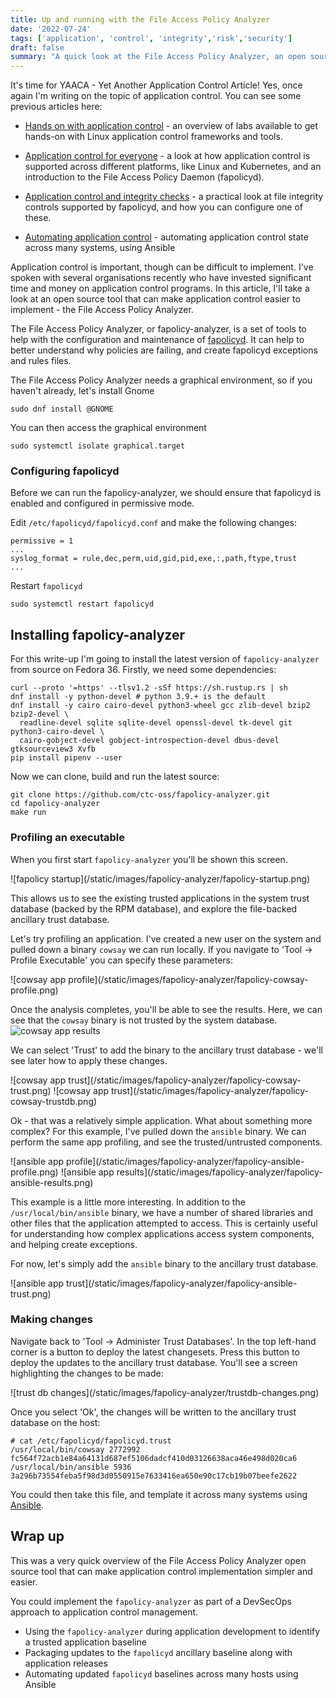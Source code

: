 ```yaml
---
title: Up and running with the File Access Policy Analyzer
date: '2022-07-24'
tags: ['application', 'control', 'integrity','risk','security']
draft: false
summary: "A quick look at the File Access Policy Analyzer, an open source tool simplifying application control implementation"
---
```

It's time for YAACA - Yet Another Application Control Article! Yes, once again I'm writing on the topic of application control. You can see some previous articles here:

- [Hands on with application control](/blog/hands-on-app-control) - an overview of labs available to get hands-on with Linux application control frameworks and tools.

- [Application control for everyone](/blog/app-control-for-everyone) - a look at how application control is supported across different platforms, like Linux and Kubernetes, and an introduction to the File Access Policy Daemon (fapolicyd).

- [Application control and integrity checks](/blog/fapolicyd-integrity) - a practical look at file integrity controls supported by fapolicyd, and how you can configure one of these.

- [Automating application control](/blog/automating-app-control) - automating application control state across many systems, using Ansible

Application control is important, though can be difficult to implement. I've spoken with several organisations recently who have invested significant time and money on application control programs. In this article, I'll take a look at an open source tool that can make application control easier to implement - the File Access Policy Analyzer.

The File Access Policy Analyzer, or fapolicy-analyzer, is a set of tools to help with the configuration and maintenance of [fapolicyd](https://github.com/linux-application-whitelisting/fapolicyd). It can help to better understand why policies are failing, and create fapolicyd exceptions and rules files.

The File Access Policy Analyzer needs a graphical environment, so if you haven't already, let's install Gnome
```
sudo dnf install @GNOME
```
You can then access the graphical environment
```
sudo systemctl isolate graphical.target
```

### Configuring fapolicyd
Before we can run the fapolicy-analyzer, we should ensure that fapolicyd is enabled and configured in permissive mode.

Edit `/etc/fapolicyd/fapolicyd.conf` and make the following changes:
```
permissive = 1
...
syslog_format = rule,dec,perm,uid,gid,pid,exe,:,path,ftype,trust
...
```
Restart `fapolicyd`
```
sudo systemctl restart fapolicyd
```

## Installing fapolicy-analyzer

For this write-up I'm going to install the latest version of `fapolicy-analyzer` from source on Fedora 36. Firstly, we need some dependencies:
```
curl --proto '=https' --tlsv1.2 -sSf https://sh.rustup.rs | sh
dnf install -y python-devel # python 3.9.+ is the default
dnf install -y cairo cairo-devel python3-wheel gcc zlib-devel bzip2 bzip2-devel \
  readline-devel sqlite sqlite-devel openssl-devel tk-devel git python3-cairo-devel \
  cairo-gobject-devel gobject-introspection-devel dbus-devel gtksourceview3 Xvfb
pip install pipenv --user
```
Now we can clone, build and run the latest source:
```
git clone https://github.com/ctc-oss/fapolicy-analyzer.git
cd fapolicy-analyzer
make run
```

### Profiling an executable
When you first start `fapolicy-analyzer` you'll be shown this screen.

<Zoom>
  ![fapolicy startup](/static/images/fapolicy-analyzer/fapolicy-startup.png)
</Zoom>

This allows us to see the existing trusted applications in the system trust database (backed by the RPM database), and explore the file-backed ancillary trust database. 

Let's try profiling an application. I've created a new user on the system and pulled down a binary `cowsay` we can run locally. If you navigate to 'Tool -> Profile Executable' you can specify these parameters:

<Zoom>
  ![cowsay app profile](/static/images/fapolicy-analyzer/fapolicy-cowsay-profile.png)
</Zoom>

Once the analysis completes, you'll be able to see the results. Here, we can see that the `cowsay` binary is not trusted by the system database. 
<Zoom>
  ![cowsay app results](/static/images/fapolicy-analyzer/fapolicy-cowsay-results.png)
</Zoom>

We can select 'Trust' to add the binary to the ancillary trust database - we'll see later how to apply these changes.

<Zoom>
  ![cowsay app trust](/static/images/fapolicy-analyzer/fapolicy-cowsay-trust.png)
</Zoom>

<Zoom>
  ![cowsay app trust](/static/images/fapolicy-analyzer/fapolicy-cowsay-trustdb.png)
</Zoom>


Ok - that was a relatively simple application. What about something more complex? For this example, I've pulled down the `ansible` binary. We can perform the same app profiling, and see the trusted/untrusted components.

<Zoom>
  ![ansible app profile](/static/images/fapolicy-analyzer/fapolicy-ansible-profile.png)
</Zoom>
<Zoom>
  ![ansible app results](/static/images/fapolicy-analyzer/fapolicy-ansible-results.png)
</Zoom>

This example is a little more interesting. In addition to the `/usr/local/bin/ansible` binary, we have a number of shared libraries and other files that the application attempted to access. This is certainly useful for understanding how complex applications access system components, and helping create exceptions.

For now, let's simply add the `ansible` binary to the ancillary trust database.

<Zoom>
  ![ansible app trust](/static/images/fapolicy-analyzer/fapolicy-ansible-trust.png)
</Zoom>

### Making changes

Navigate back to 'Tool -> Administer Trust Databases'. In the top left-hand corner is a button to deploy the latest changesets. Press this button to deploy the updates to the ancillary trust database. You'll see a screen highlighting the changes to be made:

<Zoom>
  ![trust db changes](/static/images/fapolicy-analyzer/trustdb-changes.png)
</Zoom>

Once you select 'Ok', the changes will be written to the ancillary trust database on the host:
```
# cat /etc/fapolicyd/fapolicyd.trust 
/usr/local/bin/cowsay 2772992 fc564f72acb1e84a64131d687ef5106dadcf410d03126638aca46e498d020ca6
/usr/local/bin/ansible 5936 3a296b73554feba5f98d3d0550915e7633416ea650e90c17cb19b07beefe2622
```
You could then take this file, and template it across many systems using [Ansible](/blog/automating-app-control).

## Wrap up

This was a very quick overview of the File Access Policy Analyzer open source tool that can make application control implementation simpler and easier.

You could implement the `fapolicy-analyzer` as part of a DevSecOps approach to application control management.

- Using the `fapolicy-analyzer` during application development to identify a trusted application baseline
- Packaging updates to the `fapolicyd` ancillary baseline along with application releases
- Automating updated `fapolicyd` baselines across many hosts using Ansible
